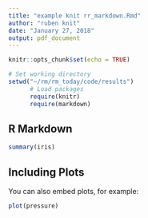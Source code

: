 ---
title: "example knit rr_markdown.Rmd"
author: "ruben knit"
date: "January 27, 2018"
output: pdf_document
---


```{r setup, include=FALSE}
knitr::opts_chunk$set(echo = TRUE)
```
```{r}
# Set working directory
setwd("~/rm/rm_today/code/results")
      # Load packages
      require(knitr)
      require(markdown)
```

## R Markdown


```{r iris}
summary(iris)
```

## Including Plots

You can also embed plots, for example:

```{r pressure, echo=TRUE}
plot(pressure)
```


